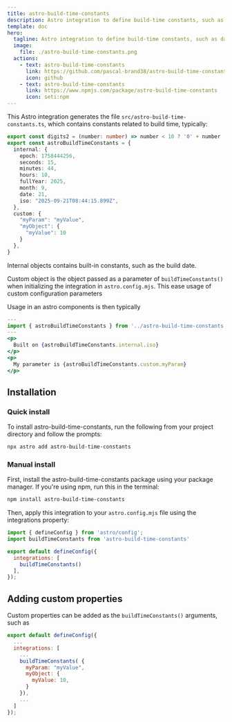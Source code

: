 ```yaml
---
title: astro-build-time-constants
description: Astro integration to define build-time constants, such as dates...
template: doc
hero:
  tagline: Astro integration to define build-time constants, such as dates...
  image:
    file: ./astro-build-time-constants.png
  actions:
    - text: astro-build-time-constants
      link: https://github.com/pascal-brand38/astro-build-time-constants
      icon: github
    - text: astro-build-time-constants
      link: https://www.npmjs.com/package/astro-build-time-constants
      icon: seti:npm
---
```


This Astro integration generates the file ```src/astro-build-time-constants.ts```,
which contains constants related to build time, typically:

```ts
export const digits2 = (number: number) => number < 10 ? '0' + number : '' + number
export const astroBuildTimeConstants = {
  internal: {
    epoch: 1758444256,
    seconds: 15,
    minutes: 44,
    hours: 10,
    fullYear: 2025,
    month: 9,
    date: 21,
    iso: "2025-09-21T08:44:15.899Z",
  },
  custom: {
    "myParam": "myValue",
    "myObject": {
      "myValue": 10
    }
  },
}
```

Internal objects contains built-in constants, such as the build date.

Custom object is the object passed as a parameter of ```buildTimeConstants()```
when initializing the integration in ```astro.config.mjs```. This ease usage
of custom configuration parameters

Usage in an astro components is then typically

```jsx
---
import { astroBuildTimeConstants } from '../astro-build-time-constants'
---
<p>
  Built on {astroBuildTimeConstants.internal.iso}
</p>
<p>
  My parameter is {astroBuildTimeConstants.custom.myParam}
</p>
```

## Installation

### Quick install

To install astro-build-time-constants, run the following from your project directory and follow the prompts:

```bash
npx astro add astro-build-time-constants
```

### Manual install

First, install the astro-build-time-constants package using your package manager. If you're using npm, run this in the terminal:

```bash
npm install astro-build-time-constants
```

Then, apply this integration to your ```astro.config.mjs``` file using the integrations property:

```js
import { defineConfig } from 'astro/config';
import buildTimeConstants from 'astro-build-time-constants'

export default defineConfig({
  integrations: [
    buildTimeConstants()
  ],
});
```


## Adding custom properties

Custom properties can be added as the ```buildTimeConstants()``` arguments, such as
```js
export default defineConfig({
  ...
  integrations: [
    ...
    buildTimeConstants( {
      myParam: "myValue",
      myObject: {
        myValue: 10,
      }
    }),
    ...
  ]
});

```
